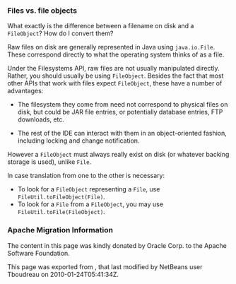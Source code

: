 <!--

    Licensed to the Apache Software Foundation (ASF) under one
    or more contributor license agreements.  See the NOTICE file
    distributed with this work for additional information
    regarding copyright ownership.  The ASF licenses this file
    to you under the Apache License, Version 2.0 (the
    "License"); you may not use this file except in compliance
    with the License.  You may obtain a copy of the License at

      http://www.apache.org/licenses/LICENSE-2.0

    Unless required by applicable law or agreed to in writing,
    software distributed under the License is distributed on an
    "AS IS" BASIS, WITHOUT WARRANTIES OR CONDITIONS OF ANY
    KIND, either express or implied.  See the License for the
    specific language governing permissions and limitations
    under the License.

-->

===Files vs. file objects===

What exactly is the difference between a filename on disk and a
<tt>FileObject</tt>? How do I convert them?

Raw files on disk are generally represented in Java using <tt>java.io.File</tt>. These correspond directly to what the operating system thinks of as a file.

Under the Filesystems API, raw files are not usually manipulated
directly. Rather, you should usually be using <tt>FileObject</tt>.
Besides the fact that most other APIs that
work with files expect <tt>FileObject</tt>, these have a
number of advantages:

* The filesystem they come from need not correspond to physical files on disk, but could be JAR file entries, or potentially database entries, FTP downloads, etc.

* The rest of the IDE can interact with them in an object-oriented fashion, including locking and change notification.

However a <tt>FileObject</tt> must always really exist on disk (or whatever backing storage is used), unlike <tt>File</tt>.

In case translation from one to the other is necessary:
* To look for a <tt>FileObject</tt> representing a <tt>File</tt>, use <tt>FileUtil.toFileObject(File)</tt>.
* To look for a <tt>File</tt> from a <tt>FileObject</tt>, you may use <tt>FileUtil.toFile(FileObject)</tt>.

===Apache Migration Information===

The content in this page was kindly donated by Oracle Corp. to the
Apache Software Foundation.

This page was exported from , 
that last modified by NetBeans user Tboudreau 
on 2010-01-24T05:41:34Z.

